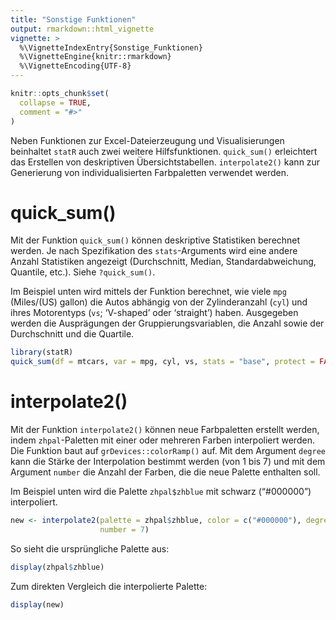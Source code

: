 ```yaml
---
title: "Sonstige Funktionen"
output: rmarkdown::html_vignette
vignette: >
  %\VignetteIndexEntry{Sonstige_Funktionen}
  %\VignetteEngine{knitr::rmarkdown}
  %\VignetteEncoding{UTF-8}
---
```


```r
knitr::opts_chunk$set(
  collapse = TRUE,
  comment = "#>"
)
```

Neben Funktionen zur Excel-Dateierzeugung und Visualisierungen beinhaltet `statR` auch zwei weitere Hilfsfunktionen. `quick_sum()` erleichtert das Erstellen von deskriptiven Übersichtstabellen. `interpolate2()` kann zur Generierung von individualisierten Farbpaletten verwendet werden.


# quick_sum()

Mit der Funktion `quick_sum()` können deskriptive Statistiken berechnet werden. Je nach Spezifikation des `stats`-Arguments wird eine andere Anzahl Statistiken angezeigt (Durchschnitt, Median, Standardabweichung, Quantile, etc.). Siehe `?quick_sum()`.

Im Beispiel unten wird mittels der Funktion berechnet, wie viele `mpg` (Miles/(US) gallon) die Autos abhängig von der Zylinderanzahl (`cyl`) und ihres Motorentyps (`vs`; 'V-shaped' oder 'straight') haben. Ausgegeben werden die Ausprägungen der Gruppierungsvariablen, die Anzahl sowie der Durchschnitt und die Quartile. 

```r
library(statR)
quick_sum(df = mtcars, var = mpg, cyl, vs, stats = "base", protect = FALSE)
```


# interpolate2()

Mit der Funktion `interpolate2()` können neue Farbpaletten erstellt werden, indem `zhpal`-Paletten mit einer oder mehreren Farben interpoliert werden. Die Funktion baut auf `grDevices::colorRamp()` auf. Mit dem Argument `degree` kann die Stärke der Interpolation bestimmt werden (von 1 bis 7) und mit dem Argument `number` die Anzahl der Farben, die die neue Palette enthalten soll.

Im Beispiel unten wird die Palette `zhpal$zhblue` mit schwarz ("#000000") interpoliert.

```r
new <- interpolate2(palette = zhpal$zhblue, color = c("#000000"), degree = 3, 
                    number = 7)
```

So sieht die ursprüngliche Palette aus:

```r
display(zhpal$zhblue)
```

Zum direkten Vergleich die interpolierte Palette:

```r
display(new)
```

